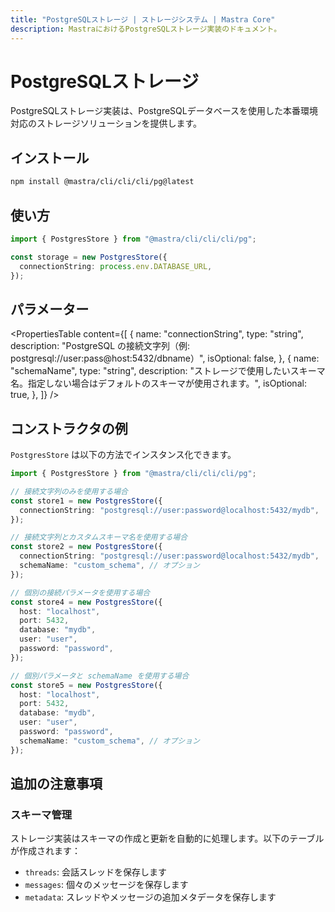 ```yaml
---
title: "PostgreSQLストレージ | ストレージシステム | Mastra Core"
description: MastraにおけるPostgreSQLストレージ実装のドキュメント。
---
```


# PostgreSQLストレージ

PostgreSQLストレージ実装は、PostgreSQLデータベースを使用した本番環境対応のストレージソリューションを提供します。

## インストール

```bash copy
npm install @mastra/cli/cli/cli/pg@latest
```

## 使い方

```typescript copy showLineNumbers
import { PostgresStore } from "@mastra/cli/cli/cli/pg";

const storage = new PostgresStore({
  connectionString: process.env.DATABASE_URL,
});
```

## パラメーター

<PropertiesTable
  content={[
    {
      name: "connectionString",
      type: "string",
      description:
        "PostgreSQL の接続文字列（例: postgresql://user:pass@host:5432/dbname）",
      isOptional: false,
    },
    {
      name: "schemaName",
      type: "string",
      description:
        "ストレージで使用したいスキーマ名。指定しない場合はデフォルトのスキーマが使用されます。",
      isOptional: true,
    },
  ]}
/>

## コンストラクタの例

`PostgresStore` は以下の方法でインスタンス化できます。

```ts
import { PostgresStore } from "@mastra/cli/cli/cli/pg";

// 接続文字列のみを使用する場合
const store1 = new PostgresStore({
  connectionString: "postgresql://user:password@localhost:5432/mydb",
});

// 接続文字列とカスタムスキーマ名を使用する場合
const store2 = new PostgresStore({
  connectionString: "postgresql://user:password@localhost:5432/mydb",
  schemaName: "custom_schema", // オプション
});

// 個別の接続パラメータを使用する場合
const store4 = new PostgresStore({
  host: "localhost",
  port: 5432,
  database: "mydb",
  user: "user",
  password: "password",
});

// 個別パラメータと schemaName を使用する場合
const store5 = new PostgresStore({
  host: "localhost",
  port: 5432,
  database: "mydb",
  user: "user",
  password: "password",
  schemaName: "custom_schema", // オプション
});
```

## 追加の注意事項

### スキーマ管理

ストレージ実装はスキーマの作成と更新を自動的に処理します。以下のテーブルが作成されます：

- `threads`: 会話スレッドを保存します
- `messages`: 個々のメッセージを保存します
- `metadata`: スレッドやメッセージの追加メタデータを保存します
